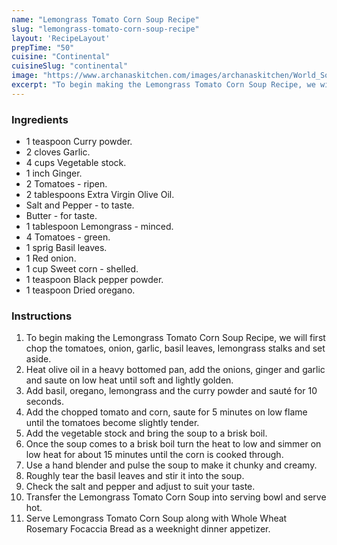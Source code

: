 ---
name: "Lemongrass Tomato Corn Soup Recipe"
slug: "lemongrass-tomato-corn-soup-recipe"
layout: 'RecipeLayout'
prepTime: "50"
cuisine: "Continental"
cuisineSlug: "continental"
image: "https://www.archanaskitchen.com/images/archanaskitchen/World_Soups/Lemongrass_Tomato_Corn_Soup_Recipe-1.jpg"
excerpt: "To begin making the Lemongrass Tomato Corn Soup Recipe, we will first chop the tomatoes, onion, garlic, basil leaves, lemongrass stalks and set aside"
---

### Ingredients

- 1 teaspoon Curry powder.
- 2 cloves Garlic.
- 4 cups Vegetable stock.
- 1 inch Ginger.
- 2 Tomatoes - ripen.
- 2 tablespoons Extra Virgin Olive Oil.
- Salt and Pepper - to taste.
- Butter - for taste.
- 1 tablespoon Lemongrass - minced.
- 4 Tomatoes - green.
- 1 sprig Basil leaves.
- 1 Red onion.
- 1 cup Sweet corn - shelled.
- 1 teaspoon Black pepper powder.
- 1 teaspoon Dried oregano.

### Instructions

1. To begin making the Lemongrass Tomato Corn Soup Recipe, we will first chop the tomatoes, onion, garlic, basil leaves, lemongrass stalks and set aside.
1. Heat olive oil in a heavy bottomed pan, add the onions, ginger and garlic and saute on low heat until soft and lightly golden.
1. Add basil, oregano, lemongrass and the curry powder and sauté for 10 seconds.
1. Add the chopped  tomato and corn, saute for 5 minutes on low flame until the tomatoes become slightly tender.
1. Add the vegetable stock and bring the soup to a brisk boil.
1. Once the soup comes to a brisk boil turn the heat to low and simmer on low heat for about 15 minutes until the corn is cooked through.
1. Use a hand blender and pulse the soup to make it chunky and creamy.
1. Roughly tear the basil leaves and stir it into the soup.
1. Check the salt and pepper and adjust to suit your taste.
1. Transfer the Lemongrass Tomato Corn Soup into serving bowl and serve hot.
1. Serve Lemongrass Tomato Corn Soup along with Whole Wheat Rosemary Focaccia Bread as a weeknight dinner appetizer.
